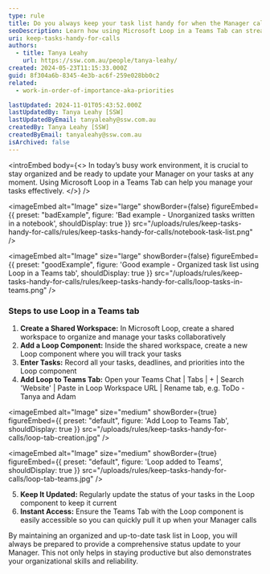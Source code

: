 ```yaml
---
type: rule
title: Do you always keep your task list handy for when the Manager calls?
seoDescription: Learn how using Microsoft Loop in a Teams Tab can streamline your task management and keep you organized.
uri: keep-tasks-handy-for-calls
authors:
  - title: Tanya Leahy
    url: https://ssw.com.au/people/tanya-leahy/
created: 2024-05-23T11:15:33.000Z
guid: 8f304a6b-8345-4e3b-ac6f-259e028bb0c2
related:
  - work-in-order-of-importance-aka-priorities

lastUpdated: 2024-11-01T05:43:52.000Z
lastUpdatedBy: Tanya Leahy [SSW]
lastUpdatedByEmail: tanyaleahy@ssw.com.au
createdBy: Tanya Leahy [SSW]
createdByEmail: tanyaleahy@ssw.com.au
isArchived: false
---
```


<introEmbed
  body={<>
In today’s busy work environment, it is crucial to stay organized and be ready to update your Manager on your tasks at any moment. Using Microsoft Loop in a Teams Tab can help you manage your tasks effectively.
  </>}
/>
<youtubeEmbed url="https://www.youtube.com/watch?v=itWQ8d-9giQ" description="Video: Efficient Task Management with Microsoft Loop Tutorial | Tanya Leahy | SSW Rules (3 mins)" />

<imageEmbed
  alt="Image"
  size="large"
  showBorder={false}
  figureEmbed={{
    preset: "badExample",
    figure: 'Bad example - Unorganized tasks written in a notebook',
    shouldDisplay: true
  }}
  src="/uploads/rules/keep-tasks-handy-for-calls/rules/keep-tasks-handy-for-calls/notebook-task-list.png"
/>

<imageEmbed
  alt="Image"
  size="large"
  showBorder={false}
  figureEmbed={{
    preset: "goodExample",
    figure: 'Good example - Organized task list using Loop in a Teams tab',
    shouldDisplay: true
  }}
  src="/uploads/rules/keep-tasks-handy-for-calls/rules/keep-tasks-handy-for-calls/loop-tasks-in-teams.png"
/>

### Steps to use Loop in a Teams tab

1. **Create a Shared Workspace:** In Microsoft Loop, create a shared workspace to organize and manage your tasks collaboratively
2. **Add a Loop Component:** Inside the shared workspace, create a new Loop component where you will track your tasks
3. **Enter Tasks:** Record all your tasks, deadlines, and priorities into the Loop component
4. **Add Loop to Teams Tab:** Open your Teams Chat | Tabs | + | Search 'Website' | Paste in Loop Workspace URL | Rename tab, e.g. ToDo - Tanya and Adam

<imageEmbed
  alt="Image"
  size="medium"
  showBorder={true}
  figureEmbed={{
    preset: "default",
    figure: 'Add Loop to Teams Tab',
    shouldDisplay: true
  }}
  src="/uploads/rules/keep-tasks-handy-for-calls/loop-tab-creation.jpg"
/>

<imageEmbed
  alt="Image"
  size="medium"
  showBorder={true}
  figureEmbed={{
    preset: "default",
    figure: 'Loop added to Teams',
    shouldDisplay: true
  }}
  src="/uploads/rules/keep-tasks-handy-for-calls/loop-tab-teams.jpg"
/>

5. **Keep It Updated:** Regularly update the status of your tasks in the Loop component to keep it current
6. **Instant Access:** Ensure the Teams Tab with the Loop component is easily accessible so you can quickly pull it up when your Manager calls

By maintaining an organized and up-to-date task list in Loop, you will always be prepared to provide a comprehensive status update to your Manager. This not only helps in staying productive but also demonstrates your organizational skills and reliability.
